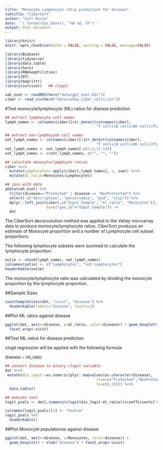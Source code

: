 ```yaml
---
title: "Monocyte Lymphocyte ratio prediction for disease"
subtitle: "CiberSort"
author: "Carl Murie"
date: '`r format(Sys.Date(), "%B %d, %Y")`'
output: html_document
---
```


```r
library(knitr)
knitr::opts_chunk$set(echo = FALSE, warning = FALSE, message=FALSE)

library(Biobase)
library(tidyverse)
library(data.table)
library(here)
library(RNASeqUtilities)
library(DT)
library(magrittr)
library(survival)   ## clogit
```

```r
vah_eset <- readRDS(here("data/gpl_eset.Rds"))
ciber <- read_csv(here("data/vahey_ciber_cells.csv"))
```

#Test monocyte/lymphocyte (ML) ratios for disease prediction  
  
```r

## extract lymphocyte cell names
lymph_names <- colnames(ciber)[str_detect(colnames(ciber), 
                                          "T cells|B cells|NK cells|Plasma cells")]

## extract non-lymphocyte cell names
not_lymph_names <- colnames(ciber)[!str_detect(colnames(ciber), 
                                          "T cells|B cells|NK cells|Plasma cells")]
not_lymph_names <- not_lymph_names[-c(1:2,12:14)]
not_lymph_names <- c(not_lymph_names, c("", "", ""))

## calculate monocyte/lymphcyte ratios
ciber %<>%
  mutate(Lymphocytes= apply(ciber[,lymph_names], 1, sum)) %<>%
  mutate(ml_ratio=Monocytes/Lymphocytes)

## join with data
pData(vah_eset) %>% 
  filter(disease=="Protected" | disease == "NonProtected") %>%
  select(-c("description", "parasitemia", "pid", "chip")) %>%
  dplyr::left_join(ciber[,c("Input Sample", "ml_ratio", "Monocytes")], 
                   by=c("geo_id"="Input Sample")) ->
  dat

```

The CiberSort deconvolution method was applied to the Vahey microarray data to produce monocyte/lymphocyte ratios. CiberSort produces an estimate of Monocyte proportion and a number of Lymphocyte cell subset proportions.  
  
The following lymphocyte subsets were summed to calculate the lymphocyte proportion:  
  
```r
outie <- cbind(lymph_names, not_lymph_names)
colnames(outie) <- c("Lymphocytes", "not Lymphocytes")
headerKable(outie)
```
  
The monocyte/lymphocyte ratio was calculated by dividing the monocyte proportion by the lymphocyte proportion.  
  
##Sample Sizes  
  
```r
countSampleSizes(dat, "visit", "disease") %>%
  headerKable(labels="disease", levels=2)
```

##Plot ML ratios against disease  
  
```r
ggplot(dat, aes(x=disease, y=ml_ratio, color=disease)) + geom_boxplot() + 
  facet_wrap(~visit)
```

##Test ML ratios for disease prediction  
  
clogit regression will be applied with the following formula:  
  
disease ~ ml_ratio   
  
```r

## convert disease to binary clogit variable
dat %<>%
 mutate(dis_logit:=as.numeric(plyr::mapvalues(as.character(disease),
                                          from=c("Protected","NonProtected"), 
                                          to=c(0,1)))) %<>%
  data.table()

## execute test
logit_pvals <- dat[,summary(clogit(dis_logit~ml_ratio))$coefficients["ml_ratio", 5], by=visit]

colnames(logit_pvals)[2] <- "Pvalue"
logit_pvals %>%
  headerKable()
```
  
  
##Plot Monocyte populationss against disease  
  
```r
ggplot(dat, aes(x=disease, y=Monocytes, color=disease)) + 
  geom_boxplot() + xlab("disease") + facet_wrap(~visit)
```


